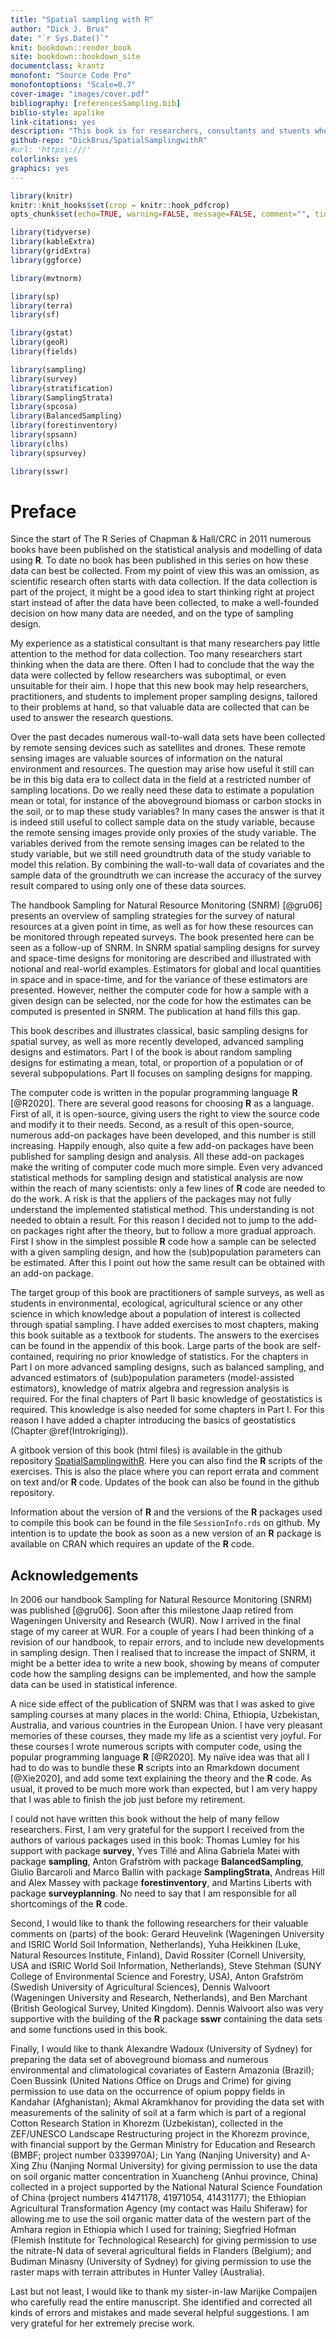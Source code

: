 ```yaml
---
title: "Spatial sampling with R"
author: "Dick J. Brus"
date: "`r Sys.Date()`"
knit: bookdown::render_book
site: bookdown::bookdown_site
documentclass: krantz
monofont: "Source Code Pro"
monofontoptions: "Scale=0.7"
cover-image: "images/cover.pdf"
bibliography: [referencesSampling.bib]
biblio-style: apalike
link-citations: yes
description: "This book is for researchers, consultants and stuents who would like to know how to collect spatial data, either for estimating parameters for the population or several subpopulations, or for mapping. How many data do we need, and how to select the population units? The book presents a wide overview of spatial sampling designs. Besides there is a chapter on designs for sampling in space and time for monitoring. The emphasis is not on the theory, but on how to implement sampling designs in R and on how the (sub)population parameters can be estimated from the sample."
github-repo: "DickBrus/SpatialSamplingwithR"
#url: 'https\:///'
colorlinks: yes
graphics: yes
---
```


```r
library(knitr)
knitr::knit_hooks$set(crop = knitr::hook_pdfcrop)
opts_chunk$set(echo=TRUE, warning=FALSE, message=FALSE, comment="", tidy=FALSE, crop=TRUE, out.width="80%", dpi=300, fig.width=7, fig.asp=1, fig.align="center")
```

```r
library(tidyverse)
library(kableExtra)
library(gridExtra)
library(ggforce)

library(mvtnorm)

library(sp)
library(terra)
library(sf)

library(gstat)
library(geoR)
library(fields)

library(sampling)
library(survey)
library(stratification)
library(SamplingStrata)
library(spcosa)
library(BalancedSampling)
library(forestinventory)
library(spsann)
library(clhs)
library(spsurvey)

library(sswr)
```
\frontmatter

# Preface {-}

Since the start of The R Series of Chapman & Hall/CRC in 2011 numerous books have been published on the statistical analysis and modelling of data using **R**. To date no book has been published in this series on how these data can best be collected. From my point of view this was an omission, as scientific research often starts with data collection. If the data collection is part of the project, it might be a good idea to start thinking right at project start instead of after the data have been collected, to make a well-founded decision on how many data are needed, and on the type of sampling design.

My experience as a statistical consultant is that many researchers pay little attention to the method for data collection. Too many researchers start thinking when the data are there. Often I had to conclude that the way the data were collected by fellow researchers was suboptimal, or even unsuitable for their aim. I hope that this new book may help researchers, practitioners, and students to implement proper sampling designs, tailored to their problems at hand, so that valuable data are collected that can be used to answer the research questions. 

Over the past decades numerous wall-to-wall data sets have been collected by remote sensing devices such as satellites and drones. These remote sensing images are valuable sources of information on the natural environment and resources. The question may arise how useful it still can be in this big data era to collect data in the field at a restricted number of sampling locations. Do we really need these data to estimate a population mean or total, for instance of the aboveground biomass or carbon stocks in the soil, or to map these study variables? In many cases the answer is that it is indeed still useful to collect sample data on the study variable, because the remote sensing images provide only proxies of the study variable. The variables derived from the remote sensing images can be related to the study variable, but we still need groundtruth data of the study variable to model this relation. By combining the wall-to-wall data of covariates and the sample data of the groundtruth we can increase the accuracy of the survey result compared to using only one of these data sources.

The handbook Sampling for Natural Resource Monitoring (SNRM) [@gru06] presents an overview of sampling strategies for the survey of natural resources at a given point in time, as well as for how these resources can be monitored through repeated surveys. The book presented here can be seen as a follow-up of SNRM. In SNRM spatial sampling designs for survey and space-time designs for monitoring are described and illustrated with notional and real-world examples. Estimators for global and local quantities in space and in space-time, and for the variance of these estimators are presented. However, neither the computer code for how a sample with a given design can be selected, nor the code for how the estimates can be computed is presented in SNRM. The publication at hand fills this gap.

This book describes and illustrates classical, basic sampling designs for spatial survey, as well as more recently developed, advanced sampling designs and estimators. Part I of the book is about random sampling designs for estimating a mean, total, or proportion of a population or of several subpopulations. Part II focuses on sampling designs for mapping.

The computer code is written in the popular programming language **R** [@R2020]. There are several good reasons for choosing **R** as a language. First of all, it is open-source, giving users the right to view the source code and modify it to their needs. Second, as a result of this open-source, numerous add-on packages have been developed, and this number is still increasing. Happily enough, also quite a few add-on packages have been published for sampling design and analysis. All these add-on packages make the writing of computer code much more simple. Even very advanced statistical methods for sampling design and statistical analysis are now within the reach of many scientists: only a few lines of **R** code are needed to do the work. A risk is that the appliers of the packages may not fully understand the implemented statistical method. This understanding is not needed to obtain a result. For this reason I decided not to jump to the add-on packages right after the theory, but to follow a more gradual approach. First I show in the simplest possible **R** code how a sample can be selected with a given sampling design, and how the (sub)population parameters can be estimated. After this I point out how the same result can be obtained with an add-on package.

The target group of this book are practitioners of sample surveys, as well as students in environmental, ecological, agricultural science or any other science in which knowledge about a population of interest is collected through spatial sampling. I have added exercises to most chapters, making this book suitable as a textbook for students. The answers to the exercises can be found in the appendix of this book. Large parts of the book are self-contained, requiring no prior knowledge of statistics. For the chapters in Part I on more advanced sampling designs, such as balanced sampling, and advanced estimators of (sub)population parameters (model-assisted estimators), knowledge of matrix algebra and regression analysis is required. For the final chapters of Part II basic knowledge of geostatistics is required. This knowledge is also needed for some chapters in Part I. For this reason I have added a chapter introducing the basics of geostatistics (Chapter \@ref(Introkriging)). 

A gitbook version of this book (html files) is available in the github repository [SpatialSamplingwithR]( https://github.com/DickBrus/SpatialSamplingwithR/tree/master). Here you can also find the **R** scripts of the exercises. This is also the place where you can report errata and comment on text and/or **R** code. Updates of the book can also be found in the github repository.

Information about the version of **R** and the versions of the **R** packages used to compile this book can be found in the file `SessionInfo.rds` on github. My intention is to update the book as soon as a new version of an **R** package is available on CRAN which requires an update of the **R** code.

## Acknowledgements {-}

In 2006 our handbook Sampling for Natural Resource Monitoring (SNRM) was published [@gru06]. Soon after this milestone Jaap retired from Wageningen University and Research (WUR). Now I arrived in the final stage of my career at WUR. For a couple of years I had been thinking of a revision of our handbook, to repair errors, and to include new developments in sampling design. Then I realised that to increase the impact of SNRM, it might be a better idea to write a new book, showing by means of computer code how the sampling designs can be implemented, and how the sample data can be used in statistical inference.

A nice side effect of the publication of SNRM was that I was asked to give sampling courses at many places in the world: China, Ethiopia, Uzbekistan, Australia, and various countries in the European Union. I have very pleasant memories of these courses, they made my life as a scientist very joyful. For these courses I wrote numerous scripts with computer code, using the popular programming language **R** [@R2020]. My na&iuml;ve idea was that all I had to do was to bundle these **R** scripts into an Rmarkdown document [@Xie2020], and add some text explaining the theory and the **R** code. As usual, it proved to be much more work than expected, but I am very happy that I was able to finish the job just before my retirement. 

I could not have written  this book without the help of many fellow researchers. First, I am very grateful for the support I received from the authors of various packages used in this book: Thomas Lumley for his support with package **survey**, Yves Till&eacute; and Alina Gabriela Matei with package **sampling**, Anton Grafstr&ouml;m with package **BalancedSampling**, Giulio Barcaroli and Marco Ballin with package **SamplingStrata**, Andreas Hill and Alex Massey with package **forestinventory**, and Martins Liberts with package **surveyplanning**. No need to say that I am responsible for all shortcomings of the **R** code. 

Second, I would like to thank the following researchers for their valuable comments on (parts) of the book: Gerard Heuvelink (Wageningen University and ISRIC World Soil Information, Netherlands), Yuha Heikkinen (Luke, Natural Resources Institute, Finland), David Rossiter (Cornell University, USA and ISRIC World Soil Information, Netherlands),  Steve Stehman (SUNY College of Environmental Science and Forestry, USA), Anton Grafstr&ouml;m (Swedish University of Agricultural Sciences), Dennis Walvoort (Wageningen University and Research, Netherlands), and Ben Marchant (British Geological Survey, United Kingdom). Dennis Walvoort also was very supportive with the building of the **R** package **sswr** containing the data sets and some functions used in this book.

Finally, I  would like to thank Alexandre Wadoux (University of Sydney) for preparing the data set of aboveground biomass and numerous environmental and climatological covariates of Eastern Amazonia (Brazil); Coen Bussink (United Nations Office on Drugs and Crime) for giving permission to use data on the occurrence of opium poppy fields in Kandahar (Afghanistan); Akmal Akramkhanov for providing the data set with measurements of the salinity of soil at a farm which is part of a regional Cotton Research Station in Khorezm (Uzbekistan), collected in the ZEF/UNESCO Landscape Restructuring project in the Khorezm province, with financial support by the German Ministry for Education and Research (BMBF; project number 0339970A); Lin Yang (Nanjing University) and A-Xing Zhu (Nanjing Normal University) for giving permission to use the data on soil organic matter concentration in Xuancheng (Anhui province, China) collected in a project supported by the National Natural Science Foundation of China (project numbers 41471178, 41971054, 41431177); the Ethiopian Agricultural Transformation Agency (my contact was  Hailu Shiferaw) for allowing me to use the soil organic matter data of the western part of the Amhara region  in Ethiopia which I used for training; Siegfried Hofman (Flemish Institute for Technological Research) for giving permission to use the nitrate-N data of several agricultural fields in Flanders (Belgium); and Budiman Minasny (University of Sydney) for giving permission to use the raster maps with terrain attributes in Hunter Valley (Australia).

Last but not least, I would like to thank my sister-in-law Marijke Compaijen who carefully read the entire manuscript. She identified and corrected all kinds of errors and mistakes and made several helpful suggestions. I am very grateful for her extremely precise work.

\mainmatter
